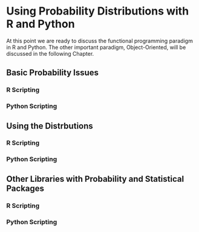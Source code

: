 

# Using Probability Distributions with R and Python

At this point we are ready to discuss the functional programming paradigm in R and Python. The other important paradigm, Object-Oriented, will be discussed in the following Chapter.

## Basic Probability Issues

### R Scripting


### Python Scripting


## Using the Distrbutions

### R Scripting


### Python Scripting



## Other Libraries with Probability and Statistical Packages

### R Scripting


### Python Scripting